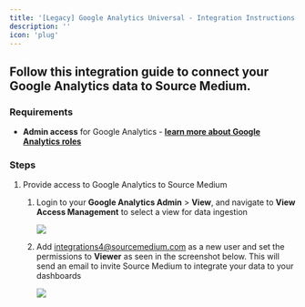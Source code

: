 ```yaml
---
title: '[Legacy] Google Analytics Universal - Integration Instructions'
description: ''
icon: 'plug'
---
```


## Follow this integration guide to connect your Google Analytics data to Source Medium.

### Requirements

- **Admin access** for Google Analytics - [**learn more about Google Analytics roles**](https://support.google.com/analytics/answer/9305587?hl=en)

### Steps

1. Provide access to Google Analytics to Source Medium
    1. Login to your **Google Analytics Admin** > **View**, and navigate to **View Access Management** to select a view for data ingestion
        
        ![](/images/article-imgs/ga-universal-integration/image_(38).png)
        
    2. Add [](https://www.notion.so/ga-sourceMedium-1b424f6a28a64b1292c068cf7a10040c?pvs=21)integrations4@sourcemedium.com as a new user and set the permissions to **Viewer** as seen in the screenshot below. This will send an email to invite Source Medium to integrate your data to your dashboards
        
        ![](/images/article-imgs/ga-universal-integration/image_(37).png)